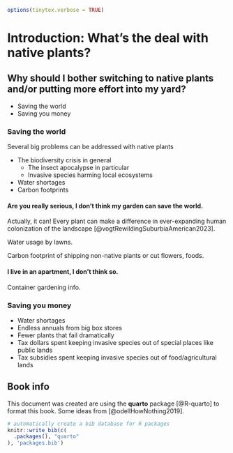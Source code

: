 ```r
options(tinytex.verbose = TRUE)
```

# Introduction: What's the deal with native plants? {.unnumbered}

## Why should I bother switching to native plants and/or putting more effort into my yard?

-   Saving the world
-   Saving you money

### Saving the world

Several big problems can be addressed with native plants

-   The biodiversity crisis in general
    -   The insect apocalypse in particular
    -   Invasive species harming local ecosystems
-   Water shortages
-   Carbon footprints


#### Are you really serious, I don't think my garden can save the world.

Actually, it can! Every plant can make a difference in ever-expanding human colonization of the landscape [@vogtRewildingSuburbiaAmerican2023].

Water usage by lawns.

Carbon footprint of shipping non-native plants or cut flowers, foods.


#### I live in an apartment, I don't think so.
Container gardening info.

### Saving you money
- Water shortages
- Endless annuals from big box stores
- Fewer plants that fail dramatically
- Tax dollars spent keeping invasive species out of special places like public lands
- Tax subsidies spent keeping invasive species out of food/agricultural lands



## Book info

This document was created are using the **quarto** package [@R-quarto] to format this book. Some ideas from [@odellHowNothing2019].

```r
# automatically create a bib database for R packages
knitr::write_bib(c(
  .packages(), "quarto"
), 'packages.bib')
```
